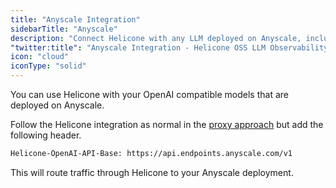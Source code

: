 ```yaml
---
title: "Anyscale Integration"
sidebarTitle: "Anyscale"
description: "Connect Helicone with any LLM deployed on Anyscale, including Llama, Mistral, Gemma, and GPT."
"twitter:title": "Anyscale Integration - Helicone OSS LLM Observability"
icon: "cloud"
iconType: "solid"
---
```


You can use Helicone with your OpenAI compatible models that are deployed on Anyscale.

Follow the Helicone integration as normal in the [proxy approach](/getting-started/integration-method/openai-proxy) but add the following header.

```bash
Helicone-OpenAI-API-Base: https://api.endpoints.anyscale.com/v1
```

This will route traffic through Helicone to your Anyscale deployment.
